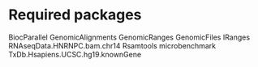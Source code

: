 # Required packages

BiocParallel
GenomicAlignments
GenomicRanges
GenomicFiles
IRanges
RNAseqData.HNRNPC.bam.chr14
Rsamtools
microbenchmark
TxDb.Hsapiens.UCSC.hg19.knownGene
